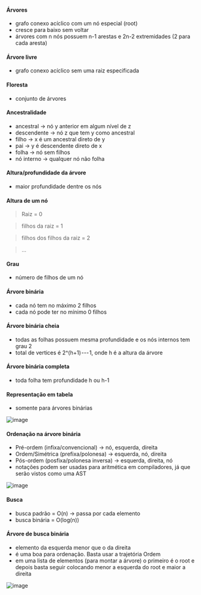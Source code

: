






#### Árvores

-   grafo conexo acíclico com um nó especial (root)
-   cresce para baixo sem voltar
-   árvores com n nós possuem n-1 arestas e 2n-2 extremidades (2 para
    cada aresta)

#### Árvore livre

-   grafo conexo acíclico sem uma raiz especificada

#### Floresta

-   conjunto de árvores

#### Ancestralidade

-   ancestral → nó y anterior em algum nível de z
-   descendente → nó z que tem y como ancestral
-   filho → x é um ancestral direto de y
-   pai → y é descendente direto de x
-   folha → nó sem filhos
-   nó interno → qualquer nó não folha

#### Altura/profundidade da árvore

-   maior profundidade dentre os nós

#### Altura de um nó

> Raiz = 0

> filhos da raiz = 1

> filhos dos filhos da raiz = 2

> ...

#### Grau

-   número de filhos de um nó

#### Árvore binária

-   cada nó tem no máximo 2 filhos
-   cada nó pode ter no mínimo 0 filhos

#### Árvore binária cheia

-   todas as folhas possuem mesma profundidade e os nós internos tem
    grau 2
-   total de vertices é 2\^(h+1) --- 1, onde h é a altura da árvore

#### Árvore binária completa

-   toda folha tem profundidade h ou h-1

#### Representação em tabela

-   somente para árvores binárias

![image](image_481.png)

#### Ordenação na árvore binária

-   Pré-ordem (infixa/convencional) → nó, esquerda, direita
-   Ordem/Simétrica (prefixa/polonesa) → esquerda, nó, direita
-   Pós-ordem (posfixa/polonesa inversa) → esquerda, direita, nó
-   notações podem ser usadas para aritmética em compiladores, já que
    serão vistos como uma AST

![image](image_482.png)

#### Busca

-   busca padrão = O(n) → passa por cada elemento
-   busca binária = O(log(n))

#### Árvore de busca binária

-   elemento da esquerda menor que o da direita
-   é uma boa para ordenação. Basta usar a trajetória Ordem
-   em uma lista de elementos (para montar a árvore) o primeiro é o root
    e depois basta seguir colocando menor a esquerda do root e maior a
    direita

![image](image_483.png)


